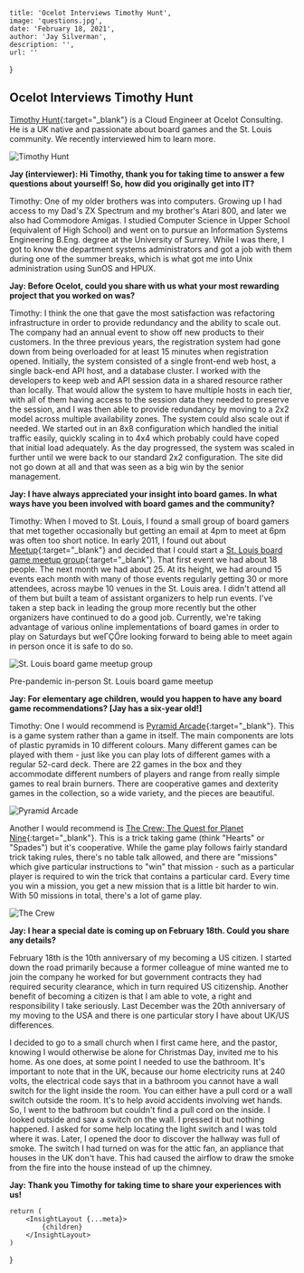 
    title: 'Ocelot Interviews Timothy Hunt',
    image: 'questions.jpg',
    date: 'February 18, 2021',
    author: 'Jay Silverman',
    description: '',
    url: ''
}

## Ocelot Interviews Timothy Hunt

[Timothy Hunt](https://www.linkedin.com/in/timothyjhunt/){:target="_blank"} is a Cloud Engineer at Ocelot Consulting. He is a UK native and passionate about board games and the St. Louis community. We recently interviewed him to learn more.

![Timothy Hunt](/assets/images/posts/2021-02-18-interview-timothy-hunt/timothy.png)

**Jay (interviewer): Hi Timothy, thank you for taking time to answer a few questions about yourself! So, how did you originally get into IT?**

Timothy: One of my older brothers was into computers. Growing up I had access to my Dad's ZX Spectrum and my brother's Atari 800, and later we also had Commodore Amigas. I studied Computer Science in Upper School (equivalent of High School) and went on to pursue an Information Systems Engineering B.Eng. degree at the University of Surrey. While I was there, I got to know the department systems administrators and got a job with them during one of the summer breaks, which is what got me into Unix administration using SunOS and HPUX.

**Jay: Before Ocelot, could you share with us what your most rewarding project that you worked on was?**

Timothy: I think the one that gave the most satisfaction was refactoring infrastructure in order to provide redundancy and the ability to scale out. The company had an annual event to show off new products to their customers. In the three previous years, the registration system had gone down from being overloaded for at least 15 minutes when registration opened. Initially, the system consisted of a single front-end web host, a single back-end API host, and a database cluster. I worked with the developers to keep web and API session data in a shared resource rather than locally. That would allow the system to have multiple hosts in each tier, with all of them having access to the session data they needed to preserve the session, and I was then able to provide redundancy by moving to a 2x2 model across multiple availability zones. The system could also scale out if needed. We started out in an 8x8 configuration which handled the initial traffic easily, quickly scaling in to 4x4 which probably could have coped that initial load adequately. As the day progressed, the system was scaled in further until we were back to our standard 2x2 configuration. The site did not go down at all and that was seen as a big win by the senior management.

**Jay: I have always appreciated your insight into board games. In what ways have you been involved with board games and the community?**

Timothy: When I moved to St. Louis, I found a small group of board gamers that met together occasionally but getting an email at 4pm to meet at 6pm was often too short notice. In early 2011, I found out about [Meetup](https://meetup.com){:target="_blank"} and decided that I could start a [St. Louis board game meetup group](https://www.meetup.com/St-Louis-Board-Games/){:target="_blank"}. That first event we had about 18 people. The next month we had about 25. At its height, we had around 15 events each month with many of those events regularly getting 30 or more attendees, across maybe 10 venues in the St. Louis area. I didn't attend all of them but built a team of assistant organizers to help run events. I've taken a step back in leading the group more recently but the other organizers have continued to do a good job. Currently, we're taking advantage of various online implementations of board games in order to play on Saturdays but weΓÇÖre looking forward to being able to meet again in person once it is safe to do so. 

![St. Louis board game meetup group](/assets/images/posts/2021-02-18-interview-timothy-hunt/meetup.jpeg)

Pre-pandemic in-person St. Louis board game meetup

**Jay: For elementary age children, would you happen to have any board game recommendations? [Jay has a six-year old!]**

Timothy: One I would recommend is [Pyramid Arcade](https://boardgamegeek.com/boardgame/187988/pyramid-arcade){:target="_blank"}. This is a game system rather than a game in itself. The main components are lots of plastic pyramids in 10 different colours. Many different games can be played with them - just like you can play lots of different games with a regular 52-card deck. There are 22 games in the box and they accommodate different numbers of players and range from really simple games to real brain burners. There are cooperative games and dexterity games in the collection, so a wide variety, and the pieces are beautiful. 

![Pyramid Arcade](/assets/images/posts/2021-02-18-interview-timothy-hunt/pyramid-arcade.png)

Another I would recommend is [The Crew: The Quest for Planet Nine](https://boardgamegeek.com/boardgame/284083/crew-quest-planet-nine){:target="_blank"}. This is a trick taking game (think "Hearts" or "Spades") but it's cooperative. While the game play follows fairly standard trick taking rules, there's no table talk allowed, and there are "missions" which give particular instructions to "win" that mission - such as a particular player is required to win the trick that contains a particular card. Every time you win a mission, you get a new mission that is a little bit harder to win. With 50 missions in total, there's a lot of game play.

![The Crew](/assets/images/posts/2021-02-18-interview-timothy-hunt/the-crew.png)

**Jay: I hear a special date is coming up on February 18th. Could you share any details?** 

February 18th is the 10th anniversary of my becoming a US citizen. I started down the road primarily because a former colleague of mine wanted me to join the company he worked for but government contracts they had required security clearance, which in turn required US citizenship. Another benefit of becoming a citizen is that I am able to vote, a right and responsibility I take seriously. Last December was the 20th anniversary of my moving to the USA and there is one particular story I have about UK/US differences. 

I decided to go to a small church when I first came here, and the pastor, knowing I would otherwise be alone for Christmas Day, invited me to his home. As one does, at some point I needed to use the bathroom. It's important to note that in the UK, because our home electricity runs at 240 volts, the electrical code says that in a bathroom you cannot have a wall switch for the light inside the room. You can either have a pull cord or a wall switch outside the room. It's to help avoid accidents involving wet hands. So, I went to the bathroom but couldn't find a pull cord on the inside. I looked outside and saw a switch on the wall. I pressed it but nothing happened. I asked for some help locating the light switch and I was told where it was. Later, I opened the door to discover the hallway was full of smoke. The switch I had turned on was for the attic fan, an appliance that houses in the UK don't have. This had caused the airflow to draw the smoke from the fire into the house instead of up the chimney. 

**Jay: Thank you Timothy for taking time to share your experiences with us!**

    return (
        <InsightLayout {...meta}>
            {children}
        </InsightLayout>
    )
}
